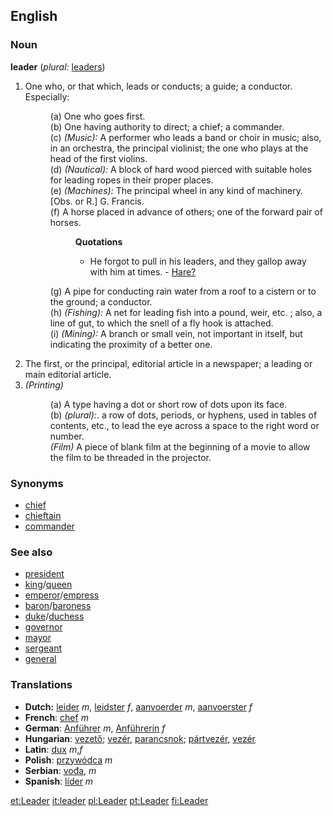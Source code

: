==English==

{{webster}}

===Noun===
'''leader'''  (''plural:'' [[leaders]])
#One who, or that which, leads or conducts; a guide; a conductor. Especially: 
#:(a) One who goes first. 
#:(b) One having authority to direct; a chief; a commander. 
#:(c) ''(Music):'' A performer who leads a band or choir in music; also, in an orchestra, the principal violinist; the one who plays at the head of the first violins. 
#:(d) ''(Nautical):'' A block of hard wood pierced with suitable holes for leading ropes in their proper places. 
#:(e) ''(Machines):'' The principal wheel in any kind of machinery. [Obs. or R.] G. Francis. 
#:(f) A horse placed in advance of others; one of the forward pair of horses.
#::'''Quotations'''
#::* He forgot to pull in his leaders, and they gallop away with him at times. - [[Hare?]]
#:(g) A pipe for conducting rain water from a roof to a cistern or to the ground; a conductor. 
#:(h) ''(Fishing):'' A net for leading fish into a pound, weir, etc. ; also, a line of gut, to which the snell of a fly hook is attached. 
#:(i) ''(Mining):'' A branch or small vein, not important in itself, but indicating the proximity of a better one.
#The first, or the principal, editorial article in a newspaper; a leading or main editorial article.
#''(Printing)'' 
#:(a) A type having a dot or short row of dots upon its face. 
#:(b) ''(plural):''. a row of dots, periods, or hyphens, used in tables of contents, etc., to lead the eye across a space to the right word or number. 
#:''(Film)'' A piece of blank film at the beginning of a movie to allow the film to be threaded in the projector.
{{rfc}}

===Synonyms===
*[[chief]]
*[[chieftain]]
*[[commander]]

===See also===
<!--Common Leader titles-->
*[[president]]
*[[king]]/[[queen]]
*[[emperor]]/[[empress]]
*[[baron]]/[[baroness]]
*[[duke]]/[[duchess]]
*[[governor]]
*[[mayor]]
*[[sergeant]]
*[[general]]

===Translations===
*'''Dutch:''' [[leider]] ''m'', [[leidster]] ''f'', [[aanvoerder]] ''m'', [[aanvoerster]] ''f''
*'''French''': [[chef]] ''m''
*'''German''': [[Anführer]] ''m'', [[Anführerin]] ''f''
*'''Hungarian''': [[vezető]]; [[vezér]], [[parancsnok]]; [[pártvezér]], [[vezér]]
*'''Latin''': [[dux]] ''m'',''f''
*'''Polish''': [[przywódca]] ''m''
*'''Serbian''': [[vođa]], ''m''
*'''Spanish''': [[líder]] ''m''

[[et:Leader]]
[[it:leader]]
[[pl:Leader]]
[[pt:Leader]]
[[fi:Leader]]